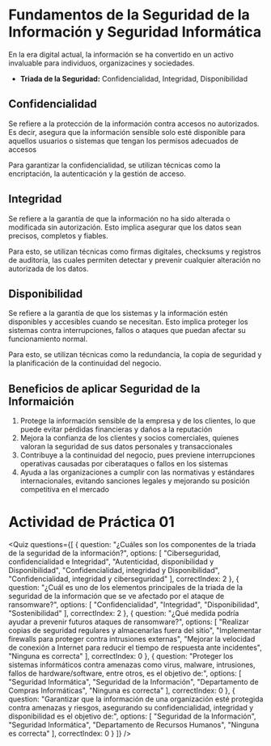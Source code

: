 # Fundamentos de la Seguridad de la Información y Seguridad Informática

En la era digital actual, la información se ha convertido en un activo invaluable para individuos, organizacines y sociedades.

- **Triada de la Seguridad:** Confidencialidad, Integridad, Disponibilidad

## Confidencialidad
Se refiere a la protección de la información contra accesos no autorizados. Es decir, asegura que la información sensible solo esté disponible para aquellos usuarios o sistemas que tengan los permisos adecuados de accesos

Para garantizar la confidencialidad, se utilizan técnicas como la encriptación, la autenticación y la gestión de acceso.

## Integridad
Se refiere a la garantía de que la información no ha sido alterada o modificada sin autorización. Esto implica asegurar que los datos sean precisos, completos y fiables.

Para esto, se utilizan técnicas como firmas digitales, checksums y registros de auditoría, las cuales permiten detectar y prevenir cualquier alteración no autorizada de los datos.

## Disponibilidad
Se refiere a la garantía de que los sistemas y la información estén disponibles y accesibles cuando se necesitan. Esto implica proteger los sistemas contra interrupciones, fallos o ataques que puedan afectar su funcionamiento normal.

Para esto, se utilizan técnicas como la redundancia, la copia de seguridad y la planificación de la continuidad del negocio.


## Beneficios de aplicar Seguridad de la Informaición

1. Protege la información sensible de la empresa y de los clientes, lo que puede evitar pérdidas financieras y daños a la reputación
2. Mejora la confianza de los clientes y socios comerciales, quienes valoran la seguridad de sus datos personales y transaccionales
3. Contribuye a la continuidad del negocio, pues previene interrupciones operativas causadas por ciberataques o fallos en los sistemas
4. Ayuda a las organizaciones a cumplir con las normativas y estándares internacionales, evitando sanciones legales y mejorando su posición competitiva en el mercado

# Actividad de Práctica 01

<Quiz questions={[
  {
    question: "¿Cuáles son los componentes de la triada de la seguridad de la información?",
    options: [
      "Ciberseguridad, confidencialidad e Integridad",
      "Autenticidad, disponibilidad y Disponibilidad",
      "Confidencialidad, integridad y Disponibilidad",
      "Confidencialidad, integridad y ciberseguridad"
    ],
    correctIndex: 2
  },
  {
    question: "¿Cuál es uno de los elementos principales de la triada de la seguridad de la información que se ve afectado por el ataque de ransomware?",
    options: [
      "Confidencialidad",
      "Integridad",
      "Disponibilidad",
      "Sostenibilidad"
    ],
    correctIndex: 2
  },
  {
    question: "¿Qué medida podría ayudar a prevenir futuros ataques de ransomware?",
    options: [
      "Realizar copias de seguridad regulares y almacenarlas fuera del sitio",
      "Implementar firewalls para proteger contra intrusiones externas",
      "Mejorar la velocidad de conexión a Internet para reducir el tiempo de respuesta ante incidentes",
      "Ninguna es correcta"
    ],
    correctIndex: 0
  },
  {
    question: "Proteger los sistemas informáticos contra amenazas como virus, malware, intrusiones, fallos de hardware/software, entre otros, es el objetivo de:",
    options: [
      "Seguridad Informática",
      "Seguridad de la Información",
      "Departamento de Compras Informáticas",
      "Ninguna es correcta"
    ],
    correctIndex: 0
  },
  {
    question: "Garantizar que la información de una organización esté protegida contra amenazas y riesgos, asegurando su confidencialidad, integridad y disponibilidad es el objetivo de:",
    options: [
      "Seguridad de la Información",
      "Seguridad Informática",
      "Departamento de Recursos Humanos",
      "Ninguna es correcta"
    ],
    correctIndex: 0
  }
]} />